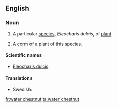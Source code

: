==English==
{{wikipedia}}

===Noun===
{{en-noun|s|-|sg=[[water]] [[chestnut]]}}

# {{uncountable}} A particular [[species]], ''Eleocharis dulcis'', of [[plant]].
# {{countable}} A [[corm]] of a plant of this species.

====Scientific names====
* [[Eleocharis dulcis]]

====Translations====
{{trans-top|Eleocharis dulcis}}
* Swedish: {{t|sv|vattenkastanj|c}}
{{trans-mid}}

{{trans-bottom}}

[[fr:water chestnut]]
[[ta:water chestnut]]